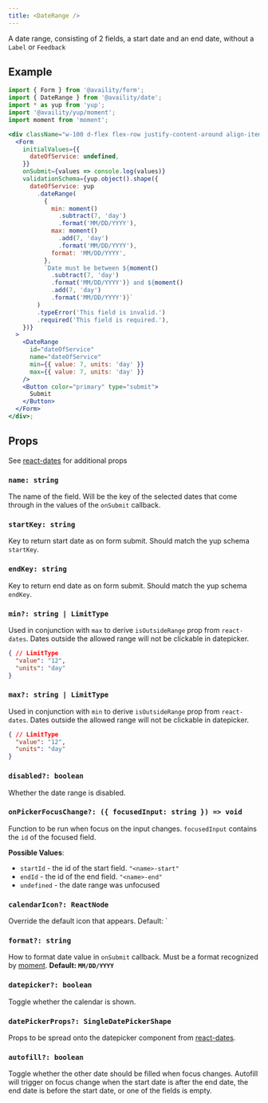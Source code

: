 ```yaml
---
title: <DateRange />
---
```


A date range, consisting of 2 fields, a start date and an end date, without a `Label` or `Feedback`

## Example

```jsx live=true viewCode=true
import { Form } from '@availity/form';
import { DateRange } from '@availity/date';
import * as yup from 'yup';
import '@availity/yup/moment';
import moment from 'moment';

<div className="w-100 d-flex flex-row justify-content-around align-items-center">
  <Form
    initialValues={{
      dateOfService: undefined,
    }}
    onSubmit={values => console.log(values)}
    validationSchema={yup.object().shape({
      dateOfService: yup
        .dateRange(
          {
            min: moment()
              .subtract(7, 'day')
              .format('MM/DD/YYYY'),
            max: moment()
              .add(7, 'day')
              .format('MM/DD/YYYY'),
            format: 'MM/DD/YYYY',
          },
          `Date must be between ${moment()
            .subtract(7, 'day')
            .format('MM/DD/YYYY')} and ${moment()
            .add(7, 'day')
            .format('MM/DD/YYYY')}`
        )
        .typeError('This field is invalid.')
        .required('This field is required.'),
    })}
  >
    <DateRange
      id="dateOfService"
      name="dateOfService"
      min={{ value: 7, units: 'day' }}
      max={{ value: 7, units: 'day' }}
    />
    <Button color="primary" type="submit">
      Submit
    </Button>
  </Form>
</div>;
```

## Props

See [react-dates](https://github.com/airbnb/react-dates#daterangepicker) for additional props

### `name: string`
The name of the field. Will be the key of the selected dates that come through in the values of the `onSubmit` callback.

### `startKey: string`
Key to return start date as on form submit. Should match the yup schema `startKey`.

### `endKey: string`
Key to return end date as on form submit. Should match the yup schema `endKey`.

### `min?: string | LimitType`
Used in conjunction with `max` to derive `isOutsideRange` prop from `react-dates`. Dates outside the allowed range will not be clickable in datepicker.

```json hideCopy=true
{ // LimitType
  "value": "12",
  "units": "day"
}
```

### `max?: string | LimitType`
Used in conjunction with `min` to derive `isOutsideRange` prop from `react-dates`. Dates outside the allowed range will not be clickable in datepicker.

```json hideCopy=true
{ // LimitType
  "value": "12",
  "units": "day"
}
```

### `disabled?: boolean`
Whether the date range is disabled.

### `onPickerFocusChange?: ({ focusedInput: string }) => void`
Function to be run when focus on the input changes. `focusedInput` contains the `id` of the focused field.


**Possible Values**:
- `startId` - the id of the start field. `"<name>-start"`
- `endId` - the id of the end field. `"<name>-end"`
- `undefined` - the date range was unfocused

### `calendarIcon?: ReactNode`
Override the default icon that appears. Default: `<Icon name="calendar" />

### `format?: string`
How to format date value in `onSubmit` callback. Must be a format recognized by [moment](https://momentjs.com/docs/#/displaying/format/). **Default: `MM/DD/YYYY`**

### `datepicker?: boolean`
Toggle whether the calendar is shown.

### `datePickerProps?: SingleDatePickerShape`
Props to be spread onto the datepicker component from [react-dates](https://github.com/airbnb/react-dates#singledatepicker).

### `autofill?: boolean`
Toggle whether the other date should be filled when focus changes. Autofill will trigger on focus change when the start date is after the end date, the end date is before the start date, or one of the fields is empty.